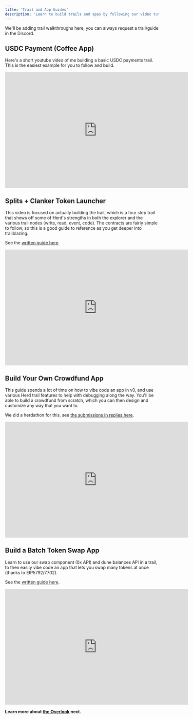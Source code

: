 ```yaml
---
title: 'Trail and App Guides'
description: 'Learn to build trails and apps by following our video tutorials'
---
```


We'll be adding trail walkthroughs here, you can always request a trail/guide in the Discord.

## USDC Payment (Coffee App)

Here's a short youtube video of me building a basic USDC payments trail. This is the easiest example for you to follow and build.

<Frame>
  <iframe
    width="600"
    height="380"
    src="https://www.youtube.com/embed/SP5Xg4WAvcw?si=sEx3_ClrBqLqJ3dJ"
    title="YouTube video player"
    frameborder="0"
    allow="accelerometer; autoplay; clipboard-write; encrypted-media; gyroscope; picture-in-picture"
    allowfullscreen
  ></iframe>
</Frame>

## Splits + Clanker Token Launcher

This video is focused on actually building the trail, which is a four step trail that shows off some of Herd's strengths in both the explorer and the various trail nodes (write, read, event, code). The contracts are fairly simple to follow, so this is a good guide to reference as you get deeper into trailblazing.

See the [written guide here](https://read.cryptodatabytes.com/p/vibe-coding-a-batch-swap-app-using).

<Frame>
  <iframe
    width="600"
    height="380"
    src="https://www.youtube.com/embed/Ox82r6whTXU?si=ROznE_7VTyXVqKQq"
    title="YouTube video player"
    frameborder="0"
    allow="accelerometer; autoplay; clipboard-write; encrypted-media; gyroscope; picture-in-picture"
    allowfullscreen
  ></iframe>
</Frame>

## Build Your Own Crowdfund App

This guide spends a lot of time on how to vibe code an app in v0, and use various Herd trail features to help with debugging along the way. You'll be able to build a crowdfund from scratch, which you can then design and customize any way that you want to.

We did a herdathon for this, see [the submissions in replies here](https://farcaster.xyz/ilemi/0x6a6dfcd6).

<Frame>
  <iframe
    width="600"
    height="380"
    src="https://www.youtube.com/embed/grtCjavfgP0?si=c2G4kjXLekaeSK4e"
    title="YouTube video player"
    frameborder="0"
    allow="accelerometer; autoplay; clipboard-write; encrypted-media; gyroscope; picture-in-picture"
    allowfullscreen
  ></iframe>
</Frame>

## Build a Batch Token Swap App

Learn to use our swap component (0x API) and dune balances API in a trail, to then easily vibe code an app that lets you swap many tokens at once (thanks to EIP5792/7702).

See the [written guide here](https://read.cryptodatabytes.com/p/vibe-coding-a-batch-swap-app-using).

<Frame>
  <iframe
    width="600"
    height="380"
    src="https://www.youtube.com/embed/UE5lxCHncA0?si=7o7l32OuwZxG3Wkp"
    title="YouTube video player"
    frameborder="0"
    allow="accelerometer; autoplay; clipboard-write; encrypted-media; gyroscope; picture-in-picture"
    allowfullscreen
  ></iframe>
</Frame>

**Learn more about [the Overlook](./overlook-sharing-trails) next.**
